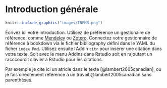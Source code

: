 # Introduction générale

<!-- Vous pouvez faire des commentaires cachés avec CTRL+SHIFT+C -->

```r
knitr::include_graphics("images/INPHB.png")
```


Écrivez ici votre introduction. Utilisez de préférence un gestionaire de référence, comme [Mendeley](https://www.mendeley.com/) ou [Zotero](https://www.zotero.org/). Connectez votre gestionnaire de référence à bookdown via le fichier bibliography défini dans le YAML du ficher `index.Rmd`. Utilisez ensuite l'Addin `citr` pour insérer une citation dans votre texte. Soit avec le menu Addins dans Rstudio soit en rajoutant un racccourcit clavier à Rstudio pour les citations. 

Par exemple je cite ici un atricle dans le texte [@lambert2005canadian], ou je fais directement référence à un travail @lambert2005canadian sans parenthèses.


